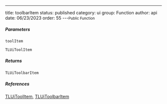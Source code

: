 ---
title: toolbarItem
status: published
category: ui
group: Function
author: api
date: 06/23/2023
order: 55
---<Small>Public Function</Small>




##### Parameters


<ParametersTable>

<ParametersTableRow>
<ParametersTableName>

`toolItem`

</ParametersTableName>
<ParametersTableDescription>

```ts
TLUiToolItem
```



</ParametersTableDescription>
</ParametersTableRow>
</ParametersTable>

##### Returns


```ts
TLUiToolbarItem
```

##### References

[TLUiToolItem](/gen/ui/TLUiToolItem-interface), [TLUiToolbarItem](/gen/ui/TLUiToolbarItem-type)

